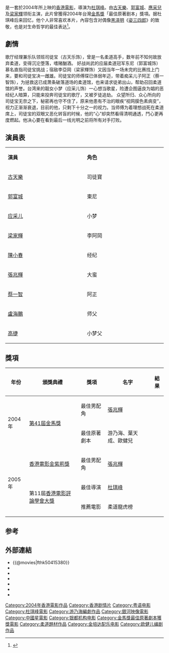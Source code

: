 {{Infobox Film
| name               = 柔道龍虎榜
| original_name      = ''{{lang|en|Throw Down}}''
| image              = Throw Down.jpg
| caption            = 
| director           = [[杜琪峰|杜琪峰]]
| executive_producer = [[陳明英|陳明英]]<br />[[陳道好|陳道好]]
| producer           = [[杜琪峰|杜琪峰]]<br />[[林炳坤|林炳坤]]
| writer             = [[游乃海|游乃海]]<br />[[葉天成|葉天成]]<br />[[歐健兒|歐健兒]]
| narrator           = 
| starring           = [[古天樂|古天樂]]<br />[[郭富城|郭富城]]<br />[[應采兒|應采兒]]<br />[[梁家輝|梁家輝]]
| music              = [[金培達|金培達]]
| cinematography     = [[鄭兆強|鄭兆強]] <br />[[陶鴻武|陶鴻武]]
| editing            = [[David_Richardson|David Richardson]]
| production_company = [[銀都機構有限公司|銀都機構有限公司]] <small>'''出品'''</small><br>[[中國星集團有限公司|中國星集團有限公司]] <small>'''出品'''</small><br>[[銀河映像|銀河映像(香港)有限公司]] <small>'''攝製'''</small>
| distributor        = [[中國星集團|中國星集團]]
| released           = {{flagicon|HK}}{{flagicon|SIN}} {{film date|2004|7|8}}<br>{{flagicon|Japan}}：{{start date|2006|05|13}}
| runtime            = 95 分鐘
| country            = {{HK}}
| language           = [[國語|國語]]、[[粤语|粤语]]
| budget             = 
| rate               = II B
| gross              = HK $8,231,079.00
| imdb               = tt0415380
}}

{{engname|《柔道龍虎榜》|''Throw Down''}}是一套於2004年所上映的[[香港電影|香港電影]]，導演为[[杜琪峰|杜琪峰]]。由[[古天樂|古天樂]]、[[郭富城|郭富城]]、[[應采兒|應采兒]]及[[梁家輝|梁家輝]]领衔主演，此片曾獲得2004年台灣[[金馬獎|金馬獎]]「最佳原著剧本」獎項。据杜琪峰后来回忆，他个人非常喜欢本片，內容包含对偶像[[黑泽明|黑泽明]]《[[姿三四郎_(電影)|姿三四郎]]》的致敬，也是对生命哲学的最佳表达<ref>{{cite web |url=http://www.bundpic.com/2013/07/22697.shtml |language= |title=专访杜琪峰：现在整个地球都有病了 |publisher=外滩画报 |date=2013年7月15日 |accessdate= |archive-date=2015年9月23日 |archive-url=https://web.archive.org/web/20150923195210/http://www.bundpic.com/2013/07/22697.shtml |dead-url=yes }}</ref>。

== 劇情==
歌厅经理兼乐队领班司徒宝（古天乐饰），曾是一名柔道高手，数年前不知何故放弃柔道，变得沉沦堕落，嗜赌酗酒。
好战尚武的应届柔道冠军东尼（郭富城饰）慕名直指司徒宝挑战；宿敌李亞岡（梁家輝饰）又因当年一场未完的比赛找上门来，要和司徒宝决一雌雄。司徒宝的师傅琛已体弱年迈，带着痴呆儿子阿正（蔡一智饰），为拯救这已成萧条破落道场的柔道馆，也来请求徒弟出山，帮助召回柔道馆的声誉。台湾来的靓女小梦（应采儿饰）一心想当歌星，险遭企图逼良为娼的恶经纪人暗算，只能来投奔司徒宝的歌厅，又被歹徒追劫。
众望所归、众心所向的司徒宝无奈之下，秘密再也守不住了，原来他患有不治的眼疾“视网膜色素病变”，视力正渐渐衰退，目前的他，只剩下十分之一的视力。当师傅为着理想战死在柔道席上，司徒宝的双眼又恶化转盲的时候，他的“心”却突然看得清明通透，鬥心更再度燃起。他决心要在看到最后一线光明之前将所有对手打败。　

==演員表==
{|class="wikitable" style="width:60%"
|- style="background:cornflowerblue; color:white" align=center
|style="width:12%"|'''演員'''||style="width:12%"|'''角色'''
|-
|[[古天樂|古天樂]] || 司徒寶
|-
|[[郭富城|郭富城]] || 東尼
|-
|[[应采儿|应采儿]] || 小梦
|-
|[[梁家輝|梁家輝]] || 李阿岡
|-
|[[陳小春|陳小春]] || 经纪
|-
|[[張兆輝|張兆輝]] || 大蛮
|-
|[[蔡一智|蔡一智]] || 阿正
|-
|[[盧海鵬|盧海鵬]] || 师父
|-
|[[高捷_(演員)|高捷]] || 小梦父
|}

==獎項==
{| class="wikitable" 
|-
! 年份!! 頒獎典禮 !! 獎項 !! 名字 !! 結果
|- 
|rowspan="2"|2004年
|rowspan="2"|[[第41屆金馬獎|第41屆金馬獎]]
|最佳男配角
|[[張兆輝|張兆輝]]
|{{nom}}
|-
|最佳原著劇本
|游乃海、葉天成、歐健兒 
|{{won}}
|-
| rowspan="3" |2005年
|[[香港電影金紫荊獎|香港電影金紫荊獎]]
|最佳男配角
|[[張兆輝|張兆輝]]
|{{nom}}
|-
| rowspan="2" |第11屆[[香港電影評論學會大獎|香港電影評論學會大獎]]
|最佳導演
|[[杜琪峯|杜琪峰]]
|{{nom}}
|-
|推薦電影
|柔道龍虎榜
|{{won}}
|}

==参考==
<references/>

==外部連結==
*{{@movies|fthk50415380}}
*{{douban}}
*{{Mtime|16673}}
*{{Amg movie|315505}}
*{{rotten-tomatoes|yau-doh-lung-fu-bong-throw-down}}
*{{hkmdb title|10687}}
*{{imdb title|0415380}}

{{電視節目的變遷
|電視台= {{HKG}} [[ViuTV|ViuTV]]
|播放檔次= [[週六好戲勢|週六好戲勢]]（21:30-23:30）
|節目名稱= 柔道龍虎榜<br>（2022年1月22日）
|上一節目= [[陰陽路之我在你左右|陰陽路之我在你左右]]<br>（2022年1月15日）
|下一節目= [[My_Little_Pony：活力新生代|小馬寶莉 : 新世代]]<br>（2022年1月29日）
}}

{{金馬獎最佳原著劇本|第41屆}}
{{古天樂主要電影}}
{{杜琪峰}}
{{郭富城}}
{{DEFAULTSORT:ROU}}
[[Category:2004年香港電影作品|Category:2004年香港電影作品]]
[[Category:香港剧情片|Category:香港剧情片]]
[[Category:粤语电影|Category:粤语电影]]
[[Category:杜琪峰電影|Category:杜琪峰電影]]
[[Category:游乃海編劇作品|Category:游乃海編劇作品]]
[[Category:銀河映像電影|Category:銀河映像電影]]
[[Category:中國星電影|Category:中國星電影]]
[[Category:银都机构电影|Category:银都机构电影]]
[[Category:金馬獎最佳原著劇本獲獎電影|Category:金馬獎最佳原著劇本獲獎電影]]
[[Category:柔道題材作品|Category:柔道題材作品]]
[[Category:金培达配乐电影|Category:金培达配乐电影]]
[[Category:欧健儿编剧作品|Category:欧健儿编剧作品]]